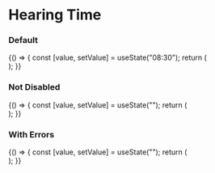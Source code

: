 


<Meta
  title="Hearings/Components/Hearing Details/Virtual Hearings/HearingTime"
  component={HearingTime}
/>

# Hearing Time

### Default

<Preview>
  <Story name="Default">
    {() => {
      const [value, setValue] = useState("08:30");
      return (
        <div style={{ width: 500 }}>
          <HearingTime
            value={select("Time", hearingTimeOptsWithZone(), "08:30")}
            onChange={setValue}
          />
        </div>
      );
    }}
  </Story>
</Preview>

### Not Disabled

<Preview>
  <Story name="Not Disabled">
    {() => {
      const [value, setValue] = useState("");
      return (
        <div style={{ width: 500 }}>
          <HearingTime
            readOnly={false}
            value={select("Time", hearingTimeOptsWithZone(), "08:30")}
            onChange={setValue}
          />
        </div>
      );
    }}
  </Story>
</Preview>

### With Errors

<Preview>
  <Story name="With Errors">
    {() => {
      const [value, setValue] = useState("");
      return (
        <div style={{ width: 500 }}>
          <HearingTime
            errorMessage="Invalid time selected"
            value={select("Time", hearingTimeOptsWithZone(), "08:30")}
            onChange={setValue}
          />
        </div>
      );
    }}
  </Story>
</Preview>

<Props of={HearingTime} />
